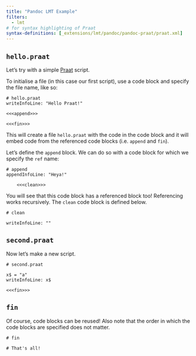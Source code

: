 ```yaml
---
title: "Pandoc LMT Example"
filters:
  - lmt
# for syntax highlighting of Praat
syntax-definitions: [_extensions/lmt/pandoc/pandoc-praat/praat.xml]
---
```


## `hello.praat`

Let's try with a simple [Praat](https://www.fon.hum.uva.nl/praat/) script.

To initialise a file (in this case our first script), use a code block and specify the file name, like so:

```praat {file="hello.praat"}
# hello.praat
writeInfoLine: "Hello Praat!"

<<<append>>>

<<<fin>>>
```

This will create a file `hello.praat` with the code in the code block and it will embed code from the referenced code blocks (i.e. `append` and `fin`).

Let's define the `append` block. We can do so with a code block for which we specify the `ref` name:

```praat {ref="append"}
# append
appendInfoLine: "Heya!"

    <<<clean>>>
```

You will see that this code block has a referenced block too! Referencing works recursively. The `clean` code block is defined below.

```praat {ref="clean"}
# clean

writeInfoLine: ""
```

## `second.praat`

Now let's make a new script.

```praat {file="second.praat"}
# second.praat

x$ = "a"
writeInfoLine: x$

<<<fin>>>
```

## `fin`

Of course, code blocks can be reused! Also note that the order in which the code blocks are specified does not matter.

```praat {ref="fin"}
# fin

# That's all!
```